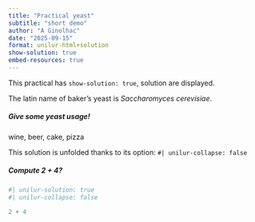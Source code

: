```yaml
---
title: "Practical yeast"
subtitle: "short demo"
author: "A Ginolhac"
date: "2025-09-15"
format: unilur-html+solution
show-solution: true
embed-resources: true
---
```


::: {.callout-note}
This practical has `show-solution: true`, solution are displayed.
:::

The latin name of baker's yeast is _Saccharomyces cerevisiae_.

##### Give some yeast usage!

::: unilur-solution

wine, beer, cake, pizza
:::

This solution is unfolded thanks to its option: `#| unilur-collapse: false`

##### Compute 2 + 4?

```r
#| unilur-solution: true
#| unilur-collapse: false

2 + 4
```

